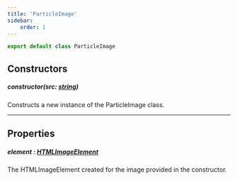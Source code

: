 ```yaml
---
title: 'ParticleImage'
sidebar:
    order: 1
---
```


```ts
export default class ParticleImage
```

## Constructors

#####  <span class="script-font">constructor(src: [string](https://developer.mozilla.org/en-US/docs/Web/JavaScript/Reference/Global_Objects/String))</span>
Constructs a new instance of the <span class="script-font bold">ParticleImage</span> class.

***

## Properties

##### <span class="script-font">element : [HTMLImageElement](https://developer.mozilla.org/en-US/docs/Web/API/HTMLImageElement)</span>
The <span class="script-font bold">HTMLImageElement</span> created for the image provided in the constructor.